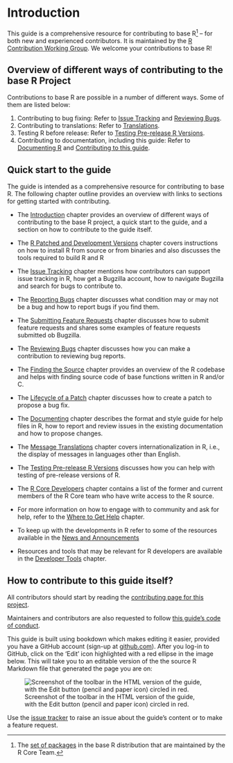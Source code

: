 # Introduction

This guide is a comprehensive resource for contributing to base R^[The [set of packages](https://cran.r-project.org/doc/FAQ/R-FAQ.html#Add_002don-packages-in-R) in the base R distribution that are maintained by the R Core Team.] – for both new and experienced contributors. It is maintained by the [R Contribution Working Group](/working-group). We welcome your contributions to base R!

## Overview of different ways of contributing to the base R Project

Contributions to base R are possible in a number of different ways. Some of them are listed below:

1. Contributing to bug fixing: Refer to [Issue Tracking](#IssueTrack) and [Reviewing Bugs](#ReviewBugs).
2. Contributing to translations: Refer to [Translations](#message-translations).
3. Testing R before release: Refer to [Testing Pre-release R Versions](#TestRVer).
4. Contributing to documentation, including this guide: Refer to [Documenting R](#Doc) and [Contributing to this guide](#how-to-contribute-to-this-guide).

<!-- TODO(Saranjeet): Welcome to Bug BBQ slides -->
<!-- TODO(Saranjeet): README on Bug BBQ repo -->

## Quick start to the guide

The guide is intended as a comprehensive resource for contributing to base R. The following chapter outline provides an overview with links to sections for getting started with contributing.

- The [Introduction](#Introduction) chapter provides an overview of different ways of contributing to the base R project, a quick start to the guide, and a section on how to contribute to the guide itself.

- The [R Patched and Development Versions](##GetStart) chapter covers instructions on how to install R from source or from binaries and also discusses the tools required to build R and R 

- The [Issue Tracking](#IssueTrack) chapter mentions how contributors can support issue tracking in R, how get a Bugzilla account, how to navigate Bugzilla and search for bugs to contribute to.

- The [Reporting Bugs](#ReportingBugs) chapter discusses what condition may or may not be a bug and how to report bugs if you find them.

- The [Submitting Feature Requests](#FeatureRequests) chapter discusses how to submit feature requests and shares some examples of feature requests submitted ob Bugzilla.

- The [Reviewing Bugs](#ReviewBugs) chapter discusses how you can make a contribution to reviewing bug reports.

- The [Finding the Source](#FindSource) chapter provides an overview of the R codebase and helps with finding source code of base functions written in R and/or C.

- The [Lifecycle of a Patch](#FixBug) chapter discusses how to create a patch to propose a bug fix.

- The [Documenting](#Doc) chapter describes the format and style guide for help files in R, how to report and review issues in the existing documentation and how to propose changes.

- The [Message Translations](#MessageTranslations) chapter covers internationalization in R, i.e., the display of messages in languages other than English.

- The [Testing Pre-release R Versions](#TestRVer) discusses how you can help with testing of pre-release versions of R.

- The [R Core Developers](#CoreDev) chapter contains a list of the former and current members of the R Core team who have write access to the R source.

- For more information on how to engage with to community and ask for help, refer to the [Where to Get Help](#WhereToGetHelp) chapter.

- To keep up with the developments in R refer to some of the resources available in the [News and Announcements](#News)

- Resources and tools that may be relevant for R developers are available in the [Developer Tools](#DevTools) chapter.

## How to contribute to this guide itself? {#how-to-contribute-to-this-guide}

All contributors should start by reading the [contributing page for this project](https://github.com/r-devel/rdevguide/blob/main/CONTRIBUTING.md).

Maintainers and contributors are also requested to follow [this guide's code of conduct](https://github.com/r-devel/rdevguide/blob/main/CONDUCT.md).

This guide is built using bookdown which makes editing it easier, provided you have a GitHub account (sign-up at [github.com](https://github.com/)). After you log-in to GitHub, click on the ‘Edit’ icon highlighted with a red ellipse in the image below. This will take you to an editable version of the the source R Markdown file that generated the page you are on:

![Screenshot of the toolbar in the HTML version of the guide, with the Edit button (pencil and paper icon) circled in red.](img/edit_icon.png)

Use the [issue tracker](https://github.com/r-devel/rdevguide/issues) to raise an issue about the guide’s content or to make a feature request.
